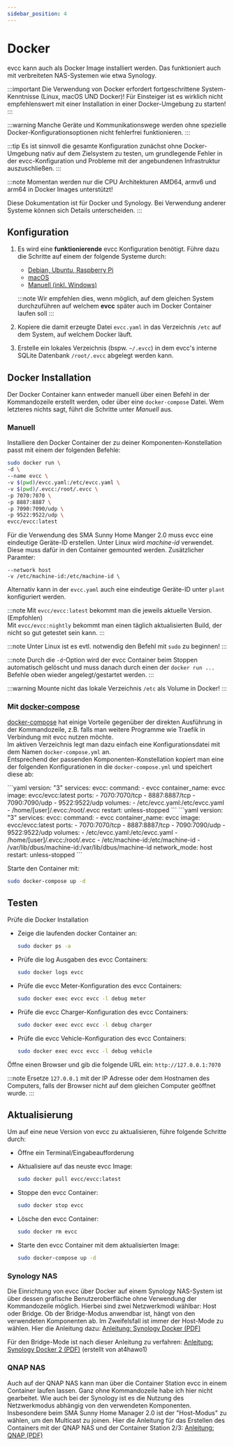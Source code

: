 ```yaml
---
sidebar_position: 4
---
```



# Docker

evcc kann auch als Docker Image installiert werden. Das funktioniert auch mit verbreiteten NAS-Systemen wie etwa Synology.

:::important
Die Verwendung von Docker erfordert fortgeschrittene System-Kenntnisse (Linux, macOS UND Docker)!
Für Einsteiger ist es wirklich nicht empfehlenswert mit einer Installation in einer Docker-Umgebung zu starten!
:::

:::warning
Manche Geräte und Kommunikationswege werden ohne spezielle Docker-Konfigurationsoptionen nicht fehlerfrei funktionieren.
:::

:::tip
Es ist sinnvoll die gesamte Konfiguration zunächst ohne Docker-Umgebung nativ auf dem Zielsystem zu testen, um grundlegende Fehler in der evcc-Konfiguration und Probleme mit der angebundenen Infrastruktur auszuschließen.
:::

:::note
Momentan werden nur die CPU Architekturen AMD64, armv6 und arm64 in Docker Images unterstützt!

Diese Dokumentation ist für Docker und Synology. Bei Verwendung anderer Systeme können sich Details unterscheiden.
:::

## Konfiguration

1. Es wird eine **funktionierende** evcc Konfiguration benötigt. Führe dazu die Schritte auf einem der folgende Systeme durch:

   - [Debian, Ubuntu, Raspberry Pi](linux)
   - [macOS](macos)
   - [Manuell (inkl. Windows)](manual)

   :::note
   Wir empfehlen dies, wenn möglich, auf dem gleichen System durchzuführen auf welchem **evcc** später auch im Docker Container laufen soll
   :::

2. Kopiere die damit erzeugte Datei `evcc.yaml` in das Verzeichnis `/etc` auf dem System, auf welchem Docker läuft.
3. Erstelle ein lokales Verzeichnis (bspw. `~/.evcc`) in dem evcc's interne SQLite Datenbank `/root/.evcc` abgelegt werden kann.

## Docker Installation

Der Docker Container kann entweder manuell über einen Befehl in der Kommandozeile erstellt werden, oder über eine `docker-compose` Datei. Wem letzteres nichts sagt, führt die Schritte unter _Manuell_ aus.

### Manuell

Installiere den Docker Container der zu deiner Komponenten-Konstellation passt mit einem der folgenden Befehle:

<Tabs groupId="docker">
  <TabItem value="default" label="Standard" default>

```sh
sudo docker run \
-d \
--name evcc \
-v $(pwd)/evcc.yaml:/etc/evcc.yaml \
-v $(pwd)/.evcc:/root/.evcc \
-p 7070:7070 \
-p 8887:8887 \
-p 7090:7090/udp \
-p 9522:9522/udp \
evcc/evcc:latest
```

  </TabItem>
  <TabItem value="sma" label="SMA Geräte und EEBus">
  Für die Verwendung des SMA Sunny Home Manger 2.0 muss evcc eine eindeutige Geräte-ID erstellen. Unter Linux wird <i>machine-id</i> verwendet. Diese muss dafür in den Container gemounted werden. Zusätzlicher Paramter:

```
--network host
-v /etc/machine-id:/etc/machine-id \
```

Alternativ kann in der `evcc.yaml` auch eine eindeutige Geräte-ID unter `plant` konfiguriert werden.

  </TabItem>
</Tabs>

:::note
Mit `evcc/evcc:latest` bekommt man die jeweils aktuelle Version. (Empfohlen)  
Mit `evcc/evcc:nightly` bekommt man einen täglich aktualisierten Build, der nicht so gut getestet sein kann.
:::

:::note
Unter Linux ist es evtl. notwendig den Befehl mit `sudo` zu beginnen!
:::

:::note
Durch die `-d`-Option wird der evcc Container beim Stoppen automatisch gelöscht und muss danach durch einen der `docker run ...` Befehle oben wieder angelegt/gestartet werden.
:::

:::warning
Mounte nicht das lokale Verzeichnis `/etc` als Volume in Docker!
:::

### Mit [docker-compose](https://docs.docker.com/compose)

[docker-compose](https://docs.docker.com/compose) hat einige Vorteile gegenüber der direkten Ausführung in der Kommandozeile, z.B. falls man weitere Programme wie Traefik in Verbindung mit evcc nutzen möchte.  
Im aktiven Verzeichnis legt man dazu einfach eine Konfigurationsdatei mit dem Namen `docker-compose.yml` an.  
Entsprechend der passenden Komponenten-Konstellation kopiert man eine der folgenden Konfigurationen in die `docker-compose.yml` und speichert diese ab:

<Tabs groupId="compose">
  <TabItem value="default" label="Standard" default>
    ```yaml version: "3" services: evcc: command: - evcc container_name: evcc
    image: evcc/evcc:latest ports: - 7070:7070/tcp - 8887:8887/tcp -
    7090:7090/udp - 9522:9522/udp volumes: - /etc/evcc.yaml:/etc/evcc.yaml -
    /home/[user]/.evcc:/root/.evcc restart: unless-stopped ```
  </TabItem>
  <TabItem value="sma" label="SMA Geräte und EEBus">
    ```yaml version: "3" services: evcc: command: - evcc container_name: evcc
    image: evcc/evcc:latest ports: - 7070:7070/tcp - 8887:8887/tcp -
    7090:7090/udp - 9522:9522/udp volumes: - /etc/evcc.yaml:/etc/evcc.yaml -
    /home/[user]/.evcc:/root/.evcc - /etc/machine-id:/etc/machine-id -
    /var/lib/dbus/machine-id:/var/lib/dbus/machine-id network_mode: host
    restart: unless-stopped ```
  </TabItem>
</Tabs>

Starte den Container mit:

```sh
sudo docker-compose up -d
```

## Testen

Prüfe die Docker Installation

- Zeige die laufenden docker Container an:

  ```sh
  sudo docker ps -a
  ```

- Prüfe die log Ausgaben des evcc Containers:

  ```sh
  sudo docker logs evcc
  ```

- Prüfe die evcc Meter-Konfiguration des evcc Containers:

  ```sh
  sudo docker exec evcc evcc -l debug meter
  ```

- Prüfe die evcc Charger-Konfiguration des evcc Containers:

  ```sh
  sudo docker exec evcc evcc -l debug charger
  ```

- Prüfe die evcc Vehicle-Konfiguration des evcc Containers:

  ```sh
  sudo docker exec evcc evcc -l debug vehicle
  ```

Öffne einen Browser und gib die folgende URL ein: `http://127.0.0.1:7070`

:::note
Ersetze `127.0.0.1` mit der IP Adresse oder dem Hostnamen des Computers, falls der Browser nicht auf dem gleichen Computer geöffnet wurde.
:::

## Aktualisierung

Um auf eine neue Version von evcc zu aktualisieren, führe folgende Schritte durch:

- Öffne ein Terminal/Eingabeaufforderung

- Aktualisiere auf das neuste evcc Image:

  ```sh
  sudo docker pull evcc/evcc:latest
  ```

- Stoppe den evcc Container:

  ```sh
  sudo docker stop evcc
  ```

- Lösche den evcc Container:

  ```sh
  sudo docker rm evcc
  ```

- Starte den evcc Container mit dem aktualisierten Image:

  ```sh
  sudo docker-compose up -d
  ```

### Synology NAS

Die Einrichtung von evcc über Docker auf einem Synology NAS-System ist über dessen grafische Benutzeroberfläche ohne Verwendung der Kommandozeile möglich.
Hierbei sind zwei Netzwerkmodi wählbar: Host oder Bridge. Ob der Bridge-Modus anwendbar ist, hängt von den verwendeten Komponenten ab.
Im Zweifelsfall ist immer der Host-Mode zu wählen. Hier die Anleitung dazu:
[Anleitung: Synology Docker (PDF)](https://github.com/evcc-io/docs/files/10365841/Anleitung.EVCC.Synology.Docker.Elli.Charger.Connect-Pro.pdf)

Für den Bridge-Mode ist nach dieser Anleitung zu verfahren: [Anleitung: Synology Docker 2 (PDF)](https://github.com/evcc-io/docs/files/10365845/EVCC_Synology_Docker-2.pdf) (erstellt von at4hawo1)

### QNAP NAS

Auch auf der QNAP NAS kann man über die Container Station evcc in einem Container laufen lassen. Ganz ohne Kommandozeile habe ich hier nicht gearbeitet. Wie auch bei der Synology ist es die Nutzung des Netzwerkmodus abhängig von den verwendeten Komponenten. Insbesondere beim SMA Sunny Home Manager 2.0 ist der "Host-Modus" zu wählen, um den Multicast zu joinen.
Hier die Anleitung für das Erstellen des Containers mit der QNAP NAS und der Container Station 2/3:
[Anleitung: QNAP (PDF)](https://github.com/evcc-io/docs/files/11241693/EVCC_auf_QNAP_Container_Station.pdf)
